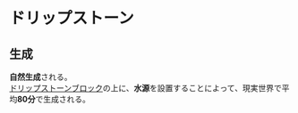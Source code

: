 # ドリップストーン

## 生成
**自然生成**される。  
[ドリップストーンブロック](/wiki/dripstone-block)の上に、**水源**を設置することによって、現実世界で平均**80分**で生成される。
